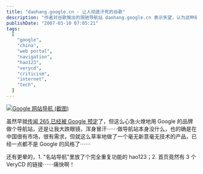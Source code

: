 ```yaml
---
title: "daohang.google.cn - 让人彻底汗死的谷歌"
description: "作者对谷歌推出的简陋导航站 daohang.google.cn 表示失望，认为这种毫无创新和技术含量的产品与谷歌品牌形象不符，并指出该导航站存在功能重复和链接布局不合理等问题。"
publishDate: "2007-03-10 07:05:21"
tags:
  [
    "google",
    "china",
    "web portal",
    "navigation",
    "hao123",
    "verycd",
    "criticism",
    "internet",
    "tech",
  ]
---
```


[![Google 网站导航 (截图)](http://files.xdanger.com/phlickr/129/415912193_eff056a270.jpg)](http://www.flickr.com/photos/xdanger/415912193/ "Photo Sharing")

虽然早就[传闻 265 已经被 Google 预定](http://wuhongsheng.com/2007/02/google_buy_a_chinese_portal.html)了，但这么心急火燎地用 Google 的品牌做个导航站，还是让我大跌眼镜，浑身冒汗⋯⋯做导航站本身没什么，也的确是在中国很有市场，很有需求，但就这么草率地做了一个毫无新意毫无技术的产品，已经一点都不是 Google 的风格了⋯⋯

还有更晕的，1. "名站导航"里放了个完全重复功能的 hao123；2. 首页竟然有 3 个 VeryCD 的链接⋯⋯痛快啊！
